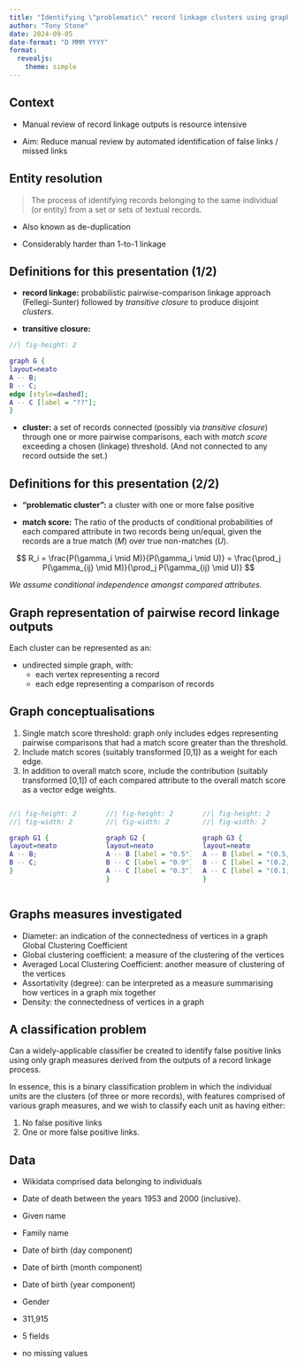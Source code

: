 ```yaml
---
title: "Identifying \"problematic\" record linkage clusters using graph measures"
author: "Tony Stone"
date: 2024-09-05
date-format: "D MMM YYYY"
format: 
  revealjs:
    theme: simple
---
```


## Context

* Manual review of record linkage outputs is resource intensive

* Aim: Reduce manual review by automated identification of false links / missed 
links

## Entity resolution

> The process of identifying records belonging to the same individual (or entity) 
> from a set or sets of textual records.

* Also known as de-duplication

* Considerably harder than 1-to-1 linkage

## Definitions for this presentation (1/2) {.smaller}

* **record linkage:** probabilistic pairwise-comparison linkage approach 
  (Fellegi-Sunter) followed by *transitive closure* to produce disjoint 
  *clusters*.
  
* **transitive closure:**   
```dot
//| fig-height: 2

graph G {
layout=neato
A -- B;
B -- C;
edge [style=dashed];
A -- C [label = "??"];
}

```

* **cluster:** a set of records connected (possibly via *transitive closure*) 
  through one or more pairwise comparisons, each with *match score* exceeding a 
  chosen (linkage) threshold. (And not connected to any record outside the set.)

## Definitions for this presentation (2/2) {.smaller}
  
* **"problematic cluster":** a cluster with one or more false positive 

* **match score:** The ratio of the products of conditional probabilities of each 
compared attribute in two records being un/equal, given the records are a true 
match ($M$) over true non-matches ($U$).

$$ R_i = \frac{P(\gamma_i \mid M)}{P(\gamma_i \mid U)} = 
  \frac{\prod_j P(\gamma_{ij} \mid M)}{\prod_j P(\gamma_{ij} \mid U)}
$$

*We assume conditional independence amongst compared attributes.*


## Graph representation of pairwise record linkage outputs

Each cluster can be represented as an:

* undirected simple graph, with:
    * each vertex representing a record
    * each edge representing a comparison of records

## Graph conceptualisations {.smaller}

1. Single match score threshold: graph only includes edges representing pairwise 
  comparisons that had a match score greater than the threshold.
1. Include match scores (suitably transformed [0,1]) as a weight for each edge.
1. In addition to overall match score, include the contribution (suitably 
  transformed [0,1]) of each compared attribute to the overall match 
  score as a vector edge weights.
  
  
:::: {.columns}
::: {.column width="30%"}

```dot
//| fig-height: 2
//| fig-width: 2

graph G1 {
layout=neato
A -- B;
B -- C;
}

```

:::

::: {.column width="30%"}

```dot
//| fig-height: 2
//| fig-width: 2

graph G2 {
layout=neato
A -- B [label = "0.5"];
B -- C [label = "0.9"];
A -- C [label = "0.3"];
}

```

:::

::: {.column width="30%"}

```dot
//| fig-height: 2
//| fig-width: 2

graph G3 {
layout=neato
A -- B [label = "(0.5, 0.6, 0.8)"];
B -- C [label = "(0.2, 0.3, 0.4)"];
A -- C [label = "(0.1, 0.2, 0.2)"];
}

```

:::
::::


## Graphs measures investigated

* Diameter: an indication of the connectedness of vertices in a graph Global Clustering Coefficient
* Global clustering coefficient: a measure of the clustering of the vertices
* Averaged Local Clustering Coefficient: another measure of clustering of the vertices
* Assortativity (degree): can be interpreted as a measure summarising how vertices 
in a graph mix together
* Density: the connectedness of vertices in a graph

## A classification problem

Can a widely-applicable classifier be created to identify false positive links 
using only graph measures derived from the outputs of a record linkage process.

In essence, this is a binary classification problem in which the 
individual units are the clusters (of three or more records), with features 
comprised of various graph measures, and we wish to classify each unit as 
having either:

1. No false positive links
1. One or more false positive links.

## Data {.smaller}

* Wikidata comprised data belonging to individuals 
* Date of death between the years 1953 and 2000 (inclusive). 

* Given name
* Family name
* Date of birth (day component)
* Date of birth (month component)
* Date of birth (year component)
* Gender

* 311,915
* 5 fields
* no missing values

